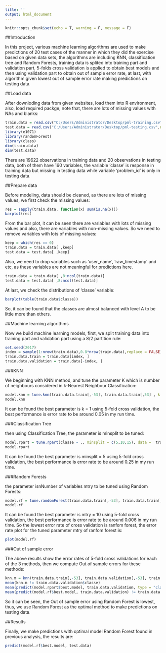 ---
title: ''
output: html_document
---

```{r setup, include=FALSE}
knitr::opts_chunk$set(echo = T, warning = F, message = F)
```

##Introduction

In this project, various machine learning algorithms are used to make predictions of 20 test cases of the manner in which they did the exercise based on given data sets, the algorithms are including KNN, classification tree and Random Forests, training data is splited into training part and validation part,  5-folds cross validation is applied to obtain best models and then using validation part to obtain out of sample error rate, at last, with algorithm given lowest out of sample error rate making predictions on testing data.



##Load data

After downloding data from given websites, load them into R environment, also, load required packge, note that, there are lots of missing values with NAs and blanks:

```{r}
train.data = read.csv("C:/Users/Administrator/Desktop/pml-training.csv", na.strings = c("NA",""))
test.data = read.csv("C:/Users/Administrator/Desktop/pml-testing.csv",na.strings = c("NA",""))
library(e1071)
library(randomForest)
library(class)
dim(train.data)
dim(test.data)
```

There are 19622 observations in training data and 20 observations in testing data, both of them have 160 variables, the variable 'classe' is response in training data but missing in testing data while variable 'problem_id' is only in testing data. 

##Prepare data

Before modeling, data should be cleaned, as there are lots of missing values, we first check the missing values:

```{r}
res = sapply(train.data, function(x) sum(is.na(x)))
barplot(res)
```

From the bar plot, it can be seen there are variables with lots of  missing values
and also, there are variables with non-missing values. So we need to remove variables with lots of  missing values:

```{r}
keep = which(res == 0)
train.data = train.data[ ,keep]
test.data = test.data[ ,keep]
```

Also, we need to drop variables such as 'user_name', 'raw_timestamp' and etc, as these variables are not meaningful for predictions here.

```{r}
train.data = train.data[ ,8:ncol(train.data)]
test.data = test.data[ ,8:ncol(test.data)]
```

At last, we check the distributions of 'classe' variable:

```{r}
barplot(table(train.data$classe))
```

So, it can be found that the classes are almost balanced with level A to be little more than others. 

##Machine learning algorithms

Now we build machine learning models, first, we split training data into training part and validation part using a 8/2 partition rule:

```{r}
set.seed(2017)
index = sample(1:nrow(train.data),0.8*nrow(train.data),replace = FALSE)
train.data.train = train.data[index, ]
train.data.validation = train.data[-index, ]
```


###KNN

We beginning with KNN method, and tune the parameter K which is number of neighbours considered in k-Nearest Neighbour Classification:

```{r}
model.knn = tune.knn(train.data.train[,-53], train.data.train[,53] , k = 1:5, data =  train.data.train, tunecontrol = tune.control(cross = 5))
model.knn
```



It can be found the best parameter is k = 1 using 5-fold cross validation, the best performance is error rate to be around 0.05 in my run time.


###Classification Tree

then using Classification Tree, the parameter is minsplit to be tuned:

```{r}
model.rpart = tune.rpart(classe ~ ., minsplit = c(5,10,15), data =  train.data.train, tunecontrol = tune.control(cross = 5))
model.rpart
```



It can be found the best parameter is minsplit = 5 using 5-fold cross validation, the best performance is error rate to be around 0.25 in my run time.


###Random Forests

the parameter isnNumber of variables mtry to be tuned using Random Forests:

```{r}
model.rf = tune.randomForest(train.data.train[,-53], train.data.train[,53] , mtry = c(5,10,20,30,40,50), data =  train.data.train, tunecontrol = tune.control(cross = 5))
model.rf
```



It can be found the best parameter is mtry = 10 using 5-fold cross validation, the best performance is error rate to be around 0.006 in my run time. So the lowest error rate of cross validation is ranfom forest, the error rate plot for the tuned parameter mtry of ranfom forest is:

```{r}
plot(model.rf)
```




###Out of sample error

The above results show the error rates of 5-fold cross validations for each of the 3 methods, then we compute Out of sample errors for these methods:

```{r}
knn.m = knn(train.data.train[,-53], train.data.validation[,-53], train.data.train[,53], k = 1 )
mean(knn.m != train.data.validation$classe)
mean(predict(model.rpart$best.model, train.data.validation, type = "class") != train.data.validation$classe)
mean(predict(model.rf$best.model, train.data.validation) != train.data.validation$classe)
```

So it can be seen, the Out of sample error using Random Forest is lowest, thus, we use Random Forest as the optimal method to make predictions on testing data.

##Results

Finally, we make predictions with optimal model Random Forest found in previous analysis, the results are:

```{r}
predict(model.rf$best.model, test.data) 
```







